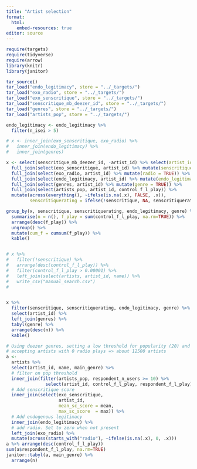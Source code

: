 ```yaml
---
title: "Artist selection"
format:
  html: 
    embed-resources: true
editor: source
---
```


```r
require(targets)
require(tidyverse)
require(arrow)
library(knitr)
library(janitor)

tar_source()
tar_load("endo_legitimacy", store = "../_targets/")
tar_load("exo_radio", store = "../_targets/")
tar_load("exo_senscritique", store = "../_targets/")
tar_load("senscritique_mb_deezer_id", store = "../_targets/")
tar_load("genres", store = "../_targets/")
tar_load("artists_pop", store = "../_targets/")

```

```r
endo_legitimacy <- endo_legitimacy %>% 
  filter(n_isei > 5)

# x <- inner_join(exo_senscritique, exo_radio) %>% 
#   inner_join(endo_legitimacy) %>% 
#   inner_join(genres)

x <- select(senscritique_mb_deezer_id, -artist_id) %>% select(artist_id = "consolidated_artist_id") %>% distinct() %>% mutate(senscritique = TRUE) %>% 
  full_join(select(exo_senscritique, artist_id) %>% mutate(senscritiquerating = TRUE)) %>% 
  full_join(select(exo_radio, artist_id) %>% mutate(radio = TRUE)) %>% 
  full_join(select(endo_legitimacy, artist_id) %>% mutate(endo_legitimacy = TRUE)) %>% 
  full_join(select(genres, artist_id) %>% mutate(genre = TRUE)) %>%
  full_join(select(artists_pop, artist_id, control_f_l_play)) %>% 
  mutate(across(everything(), ~ifelse(is.na(.x), FALSE, .x)),
         senscritiquerating = ifelse(!senscritique, NA, senscritiquerating))

group_by(x, senscritique, senscritiquerating, endo_legitimacy, genre) %>% 
  summarise(n = n(), f_play = sum(control_f_l_play, na.rm=TRUE)) %>% 
  arrange(desc(f_play)) %>% 
  ungroup() %>% 
  mutate(cum_f = cumsum(f_play)) %>% 
  kable()


# x %>% 
#   filter(!senscritique) %>% 
#   arrange(desc(control_f_l_play)) %>% 
#   filter(control_f_l_play > 0.00001) %>% 
#   left_join(select(artists, artist_id, name)) %>% 
#   write_csv("manual_search.csv")
# 



```

```r
x %>% 
  filter(senscritique, senscritiquerating, endo_legitimacy, genre) %>% 
  select(artist_id) %>% 
  left_join(genres) %>% 
  tabyl(genre) %>% 
  arrange(desc(n)) %>% 
  kable()
```


```r
# Using deezer genres, setting a low threshold for popularity (20) and
# accepting artists with 0 radio plays => about 12500 artists
a <- 
  artists %>% 
  select(artist_id, name, main_genre) %>% 
  # filter on pop threshold
  inner_join(filter(artists_pop, respondent_n_users >= 10) %>% 
               select(artist_id, control_f_l_play, respondent_f_l_play)) %>% 
  # Add senscritique score
  inner_join(select(exo_senscritique,
                    artist_id, 
                    mean_sc_score = mean,
                    max_sc_score  = max)) %>% 
  # Add endogenous legitimacy
  inner_join(endo_legitimacy) %>% 
  # add radio. Set to zero when not present
  left_join(exo_radio) %>% 
  mutate(across(starts_with("radio"), ~ifelse(is.na(.x), 0, .x)))
a %>% arrange(desc(control_f_l_play))
sum(a$respondent_f_l_play, na.rm=TRUE)
janitor::tabyl(a, main_genre) %>% 
  arrange(n)
```

